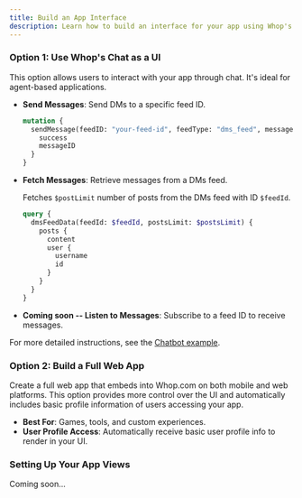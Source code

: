 ```yaml
---
title: Build an App Interface
description: Learn how to build an interface for your app using Whop's chat or by embedding a full web app.
---
```




### Option 1: Use Whop's Chat as a UI

This option allows users to interact with your app through chat. It's ideal for agent-based applications.

- **Send Messages**: Send DMs to a specific feed ID.

  ```graphql
  mutation {
    sendMessage(feedID: "your-feed-id", feedType: "dms_feed", message: "Hello, World!") {
      success
      messageID
    }
  }
  ```

- **Fetch Messages**: Retrieve messages from a DMs feed.
  
  Fetches `$postLimit` number of posts from the DMs feed with ID `$feedId`.

  ```graphql
  query {
    dmsFeedData(feedId: $feedId, postsLimit: $postsLimit) {
      posts {
        content
        user {
          username
          id
        }
      }
    }
  }
  ```

- **Coming soon -- Listen to Messages**: Subscribe to a feed ID to receive messages.

For more detailed instructions, see the [Chatbot example](/examples/chatbot).

### Option 2: Build a Full Web App

Create a full web app that embeds into Whop.com on both mobile and web platforms. This option provides more control over the UI and automatically includes basic profile information of users accessing your app.

- **Best For**: Games, tools, and custom experiences.
- **User Profile Access**: Automatically receive basic user profile info to render in your UI.

### Setting Up Your App Views

Coming soon...